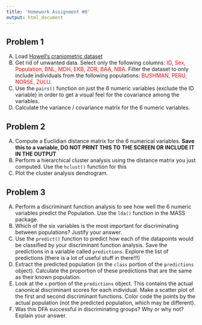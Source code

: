 ```yaml
---
title: 'Homework Assignment #8'
output: html_document
---
```


## Problem 1

A.  Load [Howell's craniometric dataset](http://hompal-stats.wabarr.com/datasets/Howell_craniometry.txt)
B.  Get rid of unwanted data. Select only the following columns: <span style="color:red;">ID, Sex, Population, BNL, MDH, EKB, ZOR, BAA, NBA</span>. Filter the dataset to only include individuals from the following populations: <span style="color:red;">BUSHMAN, PERU, NORSE, ZULU</span>.
C.  Use the `pairs()` function on just the 6 numeric variables (exclude the ID variable) in order to get a visual feel for the covariance among the variables. 
F.  Calculate the variance / covariance matrix for the 6 numeric variables.

## Problem 2

A.  Compute a Euclidian distance matrix for the 6 numerical variables.  **Save this to a variable, DO NOT PRINT THIS TO THE SCREEN OR INCLUDE IT IN THE OUTPUT**
B.  Perform a hierarchical cluster analysis using the distance matrix you just computed. Use the `hclust()` function for this
C.  Plot the cluster analysis dendrogram. 

## Problem 3

A.  Perform a discriminant function analysis to see how well the 6 numeric variables predict the Population. Use the `lda()` function in the MASS package. 
B.  Which of the six variables is the most important for discriminating between populations? Justify your answer.
C.  Use the `predict()` function to predict how each of the datapoints would be classified by your discriminant function analysis. Save the predictions in a variable called `predictions`.  Explore the list of predictions (there is a lot of useful stuff in there!!!)
D.  Extract the predicted population (in the `class` portion of the `predictions` object).  Calculate the proportion of these predictions that are the same as their known population. 
E.  Look at the `x` portion of the `predictions` object.  This contains the actual canonical discriminant scores for each individual.  Make a scatter plot of the first and second discriminant functions.  Color code the points by the actual population (not the predicted population, which may be different).
F.  Was this DFA successful in discriminating groups?  Why or why not?  Explain your answer. 